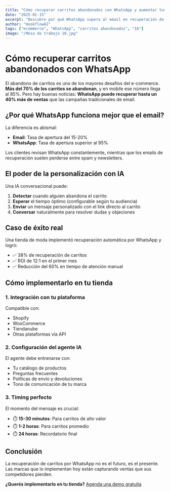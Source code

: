 ```yaml
---
title: "Cómo recuperar carritos abandonados con WhatsApp y aumentar tus ventas hasta un 40%"
date: "2025-01-15"
excerpt: "Descubre por qué WhatsApp supera al email en recuperación de carritos abandonados y cómo implementar una estrategia efectiva con IA."
author: "HookflowAI"
tags: ["ecommerce", "WhatsApp", "carritos abandonados", "IA"]
image: "/Mesa de trabajo 10.jpg"
---
```


# Cómo recuperar carritos abandonados con WhatsApp

El abandono de carritos es uno de los mayores desafíos del e-commerce. **Más del 70% de los carritos se abandonan**, y en mobile ese número llega al 85%. Pero hay buenas noticias: **WhatsApp puede recuperar hasta un 40% más de ventas** que las campañas tradicionales de email.

## ¿Por qué WhatsApp funciona mejor que el email?

La diferencia es abismal:

- **Email**: Tasa de apertura del 15-20%
- **WhatsApp**: Tasa de apertura superior al 95%

Los clientes revisan WhatsApp constantemente, mientras que los emails de recuperación suelen perderse entre spam y newsletters.

## El poder de la personalización con IA

Una IA conversacional puede:

1. **Detectar** cuando alguien abandona el carrito
2. **Esperar** el tiempo óptimo (configurable según tu audiencia)
3. **Enviar** un mensaje personalizado con el link directo al carrito
4. **Conversar** naturalmente para resolver dudas y objeciones

## Caso de éxito real

Una tienda de moda implementó recuperación automática por WhatsApp y logró:

- ✅ 38% de recuperación de carritos
- ✅ ROI de 12:1 en el primer mes
- ✅ Reducción del 60% en tiempo de atención manual

## Cómo implementarlo en tu tienda

### 1. Integración con tu plataforma

Compatible con:
- Shopify
- WooCommerce
- Tiendanube
- Otras plataformas vía API

### 2. Configuración del agente IA

El agente debe entrenarse con:
- Tu catálogo de productos
- Preguntas frecuentes
- Políticas de envío y devoluciones
- Tono de comunicación de tu marca

### 3. Timing perfecto

El momento del mensaje es crucial:
- ⏱️ **15-30 minutos**: Para carritos de alto valor
- ⏱️ **1-2 horas**: Para carritos promedio
- ⏱️ **24 horas**: Recordatorio final

## Conclusión

La recuperación de carritos por WhatsApp no es el futuro, es el presente. Las marcas que lo implementan hoy están capturando ventas que sus competidores pierden.

**¿Querés implementarlo en tu tienda?** [Agenda una demo gratuita](https://cal.com/julian-manfredi/agentes-ia-reunion-descubrimiento)

